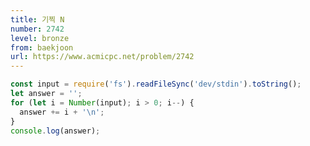```yaml
---
title: 기찍 N
number: 2742
level: bronze
from: baekjoon
url: https://www.acmicpc.net/problem/2742
---
```


```js
const input = require('fs').readFileSync('dev/stdin').toString();
let answer = '';
for (let i = Number(input); i > 0; i--) {
  answer += i + '\n';
}
console.log(answer);
```
